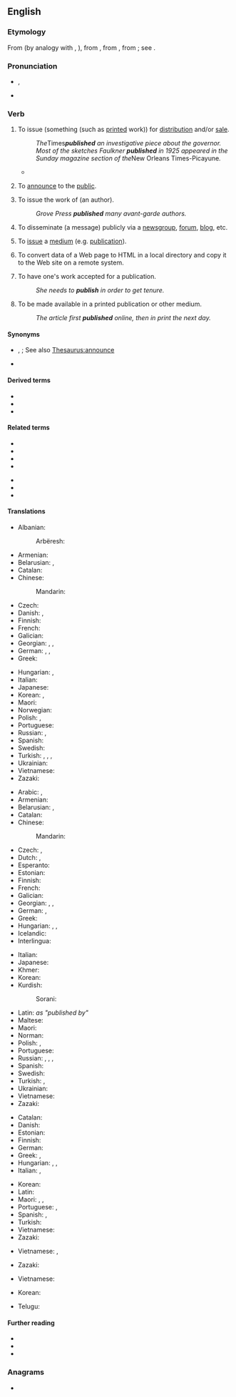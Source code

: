 ==English==
{{wikipedia}}

===Etymology===
From {{inh|en|enm|publicen}} (by analogy with {{m|en|banish}}, {{m|en|finish}}), from {{der|en|fro|publier}}, from {{der|en|la|publicare||to make public, show or tell to the people, make known, declare, also (and earlier) confiscate for public use}}, from {{m|la|publicus||pertaining to the people, public}}; see {{m|en|public}}.

===Pronunciation===
* {{enPR|pŭb'lĭsh}}, {{IPA|/ˈpʌblɪʃ/|lang=en}}
* {{audio|En-us-publish.ogg|Audio (US)|lang=en}}

===Verb===
{{en-verb|es}}

# {{lb|en|transitive}} To issue (something (such as [[print]]ed work)) for [[distribution]] and/or [[sale]].
#: ''The ''Times'' '''published''' an investigative piece about the governor.''
#: ''Most of the sketches Faulkner '''published''' in 1925 appeared in the Sunday magazine section of the ''New Orleans Times-Picayune''.''
#* {{quote-magazine|date=2013-08-16| author=[http://www.theguardian.com/profile/david-larousserie David Larousserie]| volume=189| issue=10| page=35| magazine={{w|The Guardian Weekly}}| title=[http://www.theguardian.com/science/2013/aug/13/laser-megajoule-france-power Super-lasers blaze knowledge frontier]| passage=In an article '''published''' in 2008 [G&eacute;rard] Mourou proposed an alternative means of achieving atomic fusion. He now believes that fibre lasers could be used to transmute elements, as a way of disposing of highly radioactive waste from nuclear power stations.}}
# {{lb|en|transitive}} To [[announce]] to the [[public]].
# {{lb|en|transitive}} To issue the work of (an author).
#: ''Grove Press '''published''' many avant-garde authors.''
# {{lb|en|Internet|transitive}} To disseminate (a message) publicly via a [[newsgroup]], [[forum]], [[blog]], etc.
# {{lb|en|intransitive}} To [[issue]] a [[medium]] (e.g. [[publication]]).
# {{lb|en|Internet|intransitive}} To convert data of a Web page to HTML in a local directory and copy it to the Web site on a remote system.
# {{lb|en|intransitive}} To have one's work accepted for a publication.
#: ''She needs to '''publish''' in order to get tenure.''
# {{lb|en|intransitive|of content}} To be made available in a printed publication or other medium.
#: ''The article first '''published''' online, then in print the next day.''

====Synonyms====
* {{sense|to announce to the public}} {{l|en|disclose}}, {{l|en|make known}}; See also [[Thesaurus:announce]]
* {{sense|to disseminate publicly via a newsgroup, forum, blog, etc.}} {{l|en|post}}

====Derived terms====
* {{l|en|publishable}}
* {{l|en|publisher}}
* {{l|en|unpublished}}

====Related terms====
{{rel-top}}
* {{l|en|public}}
* {{l|en|publican}}
* {{l|en|publication}}
* {{l|en|publicist}}
{{rel-mid}}
* {{l|en|publicize}}
* {{l|en|publicity}}
* {{l|en|republic}}
{{rel-bottom}}

====Translations====
{{trans-top|to issue a medium (e.g. publication)}}
* Albanian:
*: Arbëresh: {{t|sq|psalënj}}
* Armenian: {{t+|hy|հրատարակել|sc=Armn}}
* Belarusian: {{t|be|публікава́ць|impf|sc=Cyrl}}, {{t|be|апублікава́ць|pf|sc=Cyrl}}
* Catalan: {{t+|ca|publicar}}
* Chinese:
*: Mandarin: {{t+|cmn|出版|tr=chūbǎn|sc=Hani}}
* Czech: {{t+|cs|vydat}}
* Danish: {{t|da|publicere}}, {{t+|da|udgive}}
* Finnish: {{t+|fi|kustantaa}}
* French: {{t+|fr|publier}}
* Galician: {{t|gl|publicar}}
* Georgian: {{t|ka|გამოქვეყნება}}, {{t|ka|გამოშვება}}, {{t|ka|გამოცემა}}
* German: {{t+|de|herausgeben}}, {{t+|de|publizieren}}, {{t+|de|veröffentlichen}}
* Greek: {{t+|el|εκδίδω}}
{{trans-mid}}
* Hungarian: {{t+|hu|kiad}}, {{t+|hu|megjelentet}}
* Italian: {{t+|it|pubblicare}}
* Japanese: {{t+|ja|出版|tr=しゅっぱんする, shuppan suru|alt=出版する|sc=Jpan}}
* Korean: {{t+|ko|출판하다}}, {{t+|ko|펴내다}}
* Maori: {{t|mi|whakaputa}}
* Norwegian: {{t|no|publisere}}
* Polish: {{qualifier|a letter or article}} {{t+|pl|publikować|impf}}, {{t+|pl|opublikować|pf}}
* Portuguese: {{t+|pt|publicar}}
* Russian: {{t+|ru|публикова́ть|impf}}, {{t+|ru|опубликова́ть|pf}}
* Spanish: {{t+|es|publicar}}
* Swedish: {{t|sv|att publicera}}
* Turkish: {{t+|tr|basmak}}, {{t+|tr|çıkarmak}}, {{t+|tr|yayımlamak}}, {{t+|tr|yayınlamak}}
* Ukrainian: {{t|uk|публікува́ти|impf|sc=Cyrl}}
* Vietnamese: {{t+|vi|xuất bản}}
* Zazaki: {{t|zza|hesırnayen}}
{{trans-bottom}}

{{trans-top|to issue something (usually printed work) for sale and distribution}}
* Arabic: {{t|ar|نَشَرَ}}, {{t|ar|أَصْدَرَ}}
* Armenian: {{t+|hy|հրատարակել|sc=Armn}}
* Belarusian: {{t|be|выдаваць|impf|tr=vydavác'|sc=Cyrl}}, {{t|be|выдаць|pf|tr=vydác'|sc=Cyrl}}
* Catalan: {{t+|ca|publicar}}
* Chinese:
*: Mandarin: {{t+check|cmn|出版|tr=chūbǎn|sc=Hani}}
* Czech: {{t+|cs|publikovat}}, {{t+|cs|vydat}}
* Dutch: {{t+|nl|publiceren}}, {{t+|nl|uitgeven}}
* Esperanto: {{t|eo|publikigi}}
* Estonian: {{t|et|kirjastama}}
* Finnish: {{t+|fi|kustantaa}}
* French: {{t+|fr|publier}}
* Galician: {{t|gl|publicar}}
* Georgian: {{t|ka|გამოქვეყნება}}, {{t|ka|გამოშვება}}, {{t|ka|გამოცემა}}
* German: {{t+|de|herausgeben}}, {{t+|de|veröffentlichen}}
* Greek: {{t+|el|εκδίδω}}
* Hungarian: {{t+|hu|kiad}}, {{t+|hu|megjelentet}}, {{t+|hu|publikál}}
* Icelandic: {{t|is|gefa út}}
* Interlingua: {{t|ia|publicar}}
{{trans-mid}}
* Italian: {{t+|it|pubblicare}}
* Japanese: {{t+check|ja|出版|tr=しゅっぱんする, shuppan suru|alt=出版する|sc=Jpan}} <!-- was "[[出版]]する" - assumed inflected form or vocalised spelling; please verify if linking is acceptable. see [[User:Kephir/gadgets/xte#Translation_fixing]] -->
* Khmer: {{t+|km|បោះពុម្ព|tr=bɑh pum|sc=Khmr}}
* Korean: {{t+|ko|출판하다}}
* Kurdish:
*: Sorani: {{t|ku|چاپکردن}}
* Latin: ''as "published by"'' {{t+|la|sumptibus}}
* Maltese: {{t|mt|ppubblika; tebagħ; ħareġ}}
* Maori: {{t|mi|whakaputa}}
* Norman: {{t|nrf|publier}}
* Polish: {{qualifier|book or magazine}} {{t+|pl|wydawać|impf}}, {{t+|pl|wydać|pf}}
* Portuguese: {{t+|pt|publicar}}
* Russian: {{t+|ru|публикова́ть|impf}}, {{t+|ru|опубликова́ть|pf}}, {{t+|ru|изда́ть|pf}}, {{t+|ru|издава́ть|pf}}
* Spanish: {{t+|es|publicar}}
* Swedish: {{t+|sv|offentliggöra}}
* Turkish: {{t+|tr|yayımlamak}}, {{t+|tr|yayınlamak}}
* Ukrainian: {{t|uk|видавати|impf|tr=vydaváty|sc=Cyrl}}
* Vietnamese: {{t+|vi|xuất bản}}
* Zazaki: {{t|zza|hesrayen}}
{{trans-bottom}}

{{trans-top|to announce to the public}}
* Catalan: {{t+|ca|publicar}}
* Danish: {{t+|da|offentliggøre}}
* Estonian: {{t|et|levitama}}
* Finnish: {{t+|fi|julkaista}}
* German: {{t+|de|veröffentlichen}}
* Greek: {{t+|el|δημοσιεύω}}, {{t+|el|ανακοινώνω}}
* Hungarian: {{t+|hu|közöl}}, {{t+|hu|közread}}, {{t+|hu|felfed}}
* Italian: {{t|it|rendere noto}}, {{t+|it|divulgare}}
{{trans-mid}}
* Korean: {{t|ko|공표하다}}
* Latin: {{t|la|condīcō}}
* Maori: {{t|mi|pānui}}, {{t|mi|pāho}}, {{t|mi|paki}}
* Portuguese: {{t+|pt|publicar}}, {{t+|pt|anunciar}}
* Spanish: {{t+|es|publicar}}, {{t+|es|divulgar}}
* Turkish: {{t+|tr|açıklamak}}
* Vietnamese: {{t+|vi|công bố}}
* Zazaki: {{t|zza|neşırnayen}}
{{trans-bottom}}

{{trans-top|(Internet) to convert data of a Web page to HTML}}
* Vietnamese: {{t+|vi|đăng}}, {{t+|vi|xuất bản}}
{{trans-mid}}
* Zazaki: {{t|zza|sınasnayen}}
{{trans-bottom}}

{{trans-top|(Internet) to disseminate publicly via a newsgroup, forum, blog, etc.}}
* Vietnamese: {{t+|vi|đăng}}
{{trans-mid}}
{{trans-bottom}}

{{checktrans-top}}
* Korean: {{t+check|ko|출판하다|sc=Kore}}
{{trans-mid}}
* Telugu: {{t+check|te|ప్రచురించు|tr=prachurimchu|sc=Telu}}
{{trans-bottom}}

====Further reading====
* {{R:Webster 1913}}
* {{R:Century 1911}}
* {{R:OneLook}}

===Anagrams===
* {{anagrams|en|bushlip}}